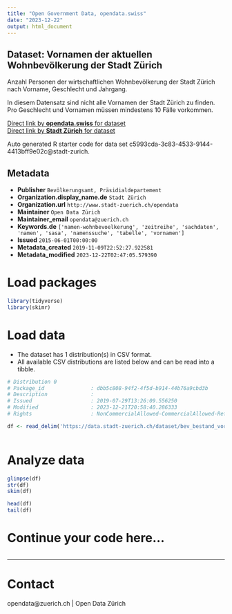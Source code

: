 ```yaml
---
title: "Open Government Data, opendata.swiss"
date: "2023-12-22"
output: html_document
---
```


## Dataset: Vornamen der aktuellen Wohnbevölkerung der Stadt Zürich

Anzahl Personen der wirtschaftlichen Wohnbevölkerung der Stadt Zürich nach Vorname, Geschlecht und Jahrgang.

In diesem Datensatz sind nicht alle Vornamen der Stadt Zürich zu finden. Pro Geschlecht und Vornamen müssen mindestens 10 Fälle vorkommen.


[Direct link by **opendata.swiss** for dataset](https://opendata.swiss/de/dataset/vornamen-der-aktuellen-wohnbevolkerung-der-stadt-zurich2)<br>
[Direct link by **Stadt Zürich** for dataset](https://data.stadt-zuerich.ch/dataset/bev_bestand_vornamen_jahrgang_geschlecht_od3701)

Auto generated R starter code for data set c5993cda-3c83-4533-9144-4413bff9e02c@stadt-zurich.

## Metadata

- **Publisher** `Bevölkerungsamt, Präsidialdepartement`
- **Organization.display_name.de** `Stadt Zürich`
- **Organization.url** `http://www.stadt-zuerich.ch/opendata`
- **Maintainer** `Open Data Zürich`
- **Maintainer_email** `opendata@zuerich.ch`
- **Keywords.de** `['namen-wohnbevoelkerung', 'zeitreihe', 'sachdaten', 'namen', 'sasa', 'namenssuche', 'tabelle', 'vornamen']`
- **Issued** `2015-06-01T00:00:00`
- **Metadata_created** `2019-11-09T22:52:27.922581`
- **Metadata_modified** `2023-12-22T02:47:05.579390`


# Load packages

```r

library(tidyverse)
library(skimr)

```

# Load data

-   The dataset has 1 distribution(s) in CSV format.
-   All available CSV distributions are listed below and can be read into a tibble.

```r

# Distribution 0
# Package_id               : dbb5c808-94f2-4f5d-b914-44b76a9cbd3b
# Description              : 
# Issued                   : 2019-07-29T13:26:09.556250
# Modified                 : 2023-12-21T20:58:40.286333
# Rights                   : NonCommercialAllowed-CommercialAllowed-ReferenceNotRequired

df <- read_delim('https://data.stadt-zuerich.ch/dataset/bev_bestand_vornamen_jahrgang_geschlecht_od3701/download/BEV370OD3701.csv')



```

# Analyze data

```r

glimpse(df)
str(df)
skim(df)

head(df)
tail(df)

```

# Continue your code here...

```r

```

------------------------------------------------------------------------

# Contact

opendata@zuerich.ch | Open Data Zürich
